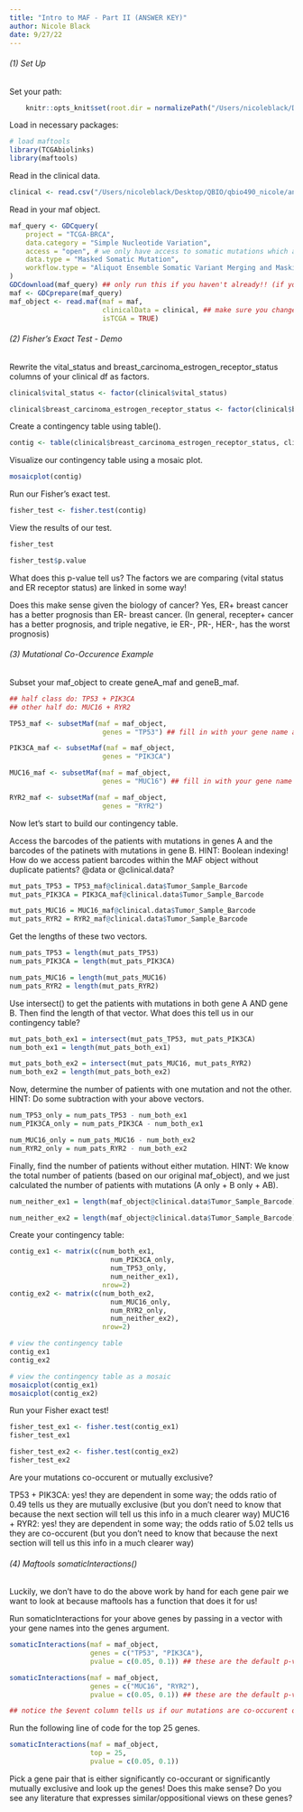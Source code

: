 ```yaml
---
title: "Intro to MAF - Part II (ANSWER KEY)"
author: Nicole Black
date: 9/27/22
---
```


###### (1) Set Up

Set your path:

```r
    knitr::opts_knit$set(root.dir = normalizePath("/Users/nicoleblack/Desktop/QBIO/qbio490_nicole/analysis_data/"))
```

Load in necessary packages:

```r
# load maftools
library(TCGAbiolinks)
library(maftools)
```

Read in the clinical data.

```r
clinical <- read.csv("/Users/nicoleblack/Desktop/QBIO/qbio490_nicole/analysis_data/brca_clinical_data.csv")
```

Read in your maf object.

```r
maf_query <- GDCquery(
    project = "TCGA-BRCA", 
    data.category = "Simple Nucleotide Variation", 
    access = "open", # we only have access to somatic mutations which are open access
    data.type = "Masked Somatic Mutation", 
    workflow.type = "Aliquot Ensemble Somatic Variant Merging and Masking"
)
GDCdownload(maf_query) ## only run this if you haven't already!! (if you know you've run it but are still getting an issue, check your working directory file path and the file path for where you saved GDCdata)
maf <- GDCprepare(maf_query)
maf_object <- read.maf(maf = maf, 
                       clinicalData = clinical, ## make sure you changed the name of "bcr_patient_barcode" to "Tumor_Sample_Barcode" (see exercise 1.2 of Intro_to_MAF.Rmd)
                       isTCGA = TRUE)
```

###### (2) Fisher's Exact Test - Demo

Rewrite the vital_status and breast_carcinoma_estrogen_receptor_status columns of your clinical df as factors.

```r
clinical$vital_status <- factor(clinical$vital_status)

clinical$breast_carcinoma_estrogen_receptor_status <- factor(clinical$breast_carcinoma_estrogen_receptor_status, levels = c("Positive", "Negative"))
```

Create a contingency table using table().

```r
contig <- table(clinical$breast_carcinoma_estrogen_receptor_status, clinical$vital_status)
```

Visualize our contingency table using a mosaic plot.

```r
mosaicplot(contig)
```

Run our Fisher's exact test.

```r
fisher_test <- fisher.test(contig)
```

View the results of our test.

```r
fisher_test

fisher_test$p.value
```

What does this p-value tell us? The factors we are comparing (vital status and ER receptor status) are linked in some way!

Does this make sense given the biology of cancer? Yes, ER+ breast cancer has a better prognosis than ER- breast cancer. (In general, recepter+ cancer has a better prognosis, and triple negative, ie ER-, PR-, HER-, has the worst prognosis)

###### (3) Mutational Co-Occurence Example

Subset your maf_object to create geneA_maf and geneB_maf.

```r
## half class do: TP53 + PIK3CA
## other half do: MUC16 + RYR2

TP53_maf <- subsetMaf(maf = maf_object,
                       genes = "TP53") ## fill in with your gene name as a string

PIK3CA_maf <- subsetMaf(maf = maf_object,
                       genes = "PIK3CA")

MUC16_maf <- subsetMaf(maf = maf_object,
                       genes = "MUC16") ## fill in with your gene name as a string

RYR2_maf <- subsetMaf(maf = maf_object,
                       genes = "RYR2")
```

Now let's start to build our contingency table.

Access the barcodes of the patients with mutations in genes A and the barcodes of the patinets with mutations in gene B. HINT: Boolean indexing! How do we access patient barcodes within the MAF object without duplicate patients? @data or @clinical.data?

```r
mut_pats_TP53 = TP53_maf@clinical.data$Tumor_Sample_Barcode
mut_pats_PIK3CA = PIK3CA_maf@clinical.data$Tumor_Sample_Barcode

mut_pats_MUC16 = MUC16_maf@clinical.data$Tumor_Sample_Barcode
mut_pats_RYR2 = RYR2_maf@clinical.data$Tumor_Sample_Barcode
```

Get the lengths of these two vectors.

```r
num_pats_TP53 = length(mut_pats_TP53)
num_pats_PIK3CA = length(mut_pats_PIK3CA)

num_pats_MUC16 = length(mut_pats_MUC16)
num_pats_RYR2 = length(mut_pats_RYR2)
```

Use intersect() to get the patients with mutations in both gene A AND gene B. Then find the length of that vector. What does this tell us in our contingency table?

```r
mut_pats_both_ex1 = intersect(mut_pats_TP53, mut_pats_PIK3CA)
num_both_ex1 = length(mut_pats_both_ex1)

mut_pats_both_ex2 = intersect(mut_pats_MUC16, mut_pats_RYR2)
num_both_ex2 = length(mut_pats_both_ex2)
```

Now, determine the number of patients with one mutation and not the other. HINT: Do some subtraction with your above vectors.

```r
num_TP53_only = num_pats_TP53 - num_both_ex1
num_PIK3CA_only = num_pats_PIK3CA - num_both_ex1

num_MUC16_only = num_pats_MUC16 - num_both_ex2
num_RYR2_only = num_pats_RYR2 - num_both_ex2
```

Finally, find the number of patients without either mutation. HINT: We know the total number of patients (based on our original maf_object), and we just calculated the number of patients with mutations (A only + B only + AB).

```r
num_neither_ex1 = length(maf_object@clinical.data$Tumor_Sample_Barcode) - num_TP53_only - num_PIK3CA_only - num_both_ex1

num_neither_ex2 = length(maf_object@clinical.data$Tumor_Sample_Barcode) - num_MUC16_only - num_RYR2_only - num_both_ex2
```

Create your contingency table:

```r
contig_ex1 <- matrix(c(num_both_ex1, 
                         num_PIK3CA_only,
                         num_TP53_only,
                         num_neither_ex1), 
                       nrow=2)
contig_ex2 <- matrix(c(num_both_ex2, 
                         num_MUC16_only,
                         num_RYR2_only,
                         num_neither_ex2), 
                       nrow=2)

# view the contingency table
contig_ex1
contig_ex2

# view the contingency table as a mosaic
mosaicplot(contig_ex1)
mosaicplot(contig_ex2)
```

Run your Fisher exact test!

```r
fisher_test_ex1 <- fisher.test(contig_ex1)
fisher_test_ex1

fisher_test_ex2 <- fisher.test(contig_ex2)
fisher_test_ex2
```

Are your mutations co-occurent or mutually exclusive?

TP53 + PIK3CA: yes! they are dependent in some way; the odds ratio of 0.49 tells us they are mutually exclusive (but you don't need to know that because the next section will tell us this info in a much clearer way)
MUC16 + RYR2: yes! they are dependent in some way; the odds ratio of 5.02 tells us they are co-occurent (but you don't need to know that because the next section will tell us this info in a much clearer way)

###### (4) Maftools somaticInteractions()

Luckily, we don't have to do the above work by hand for each gene pair we want to look at because maftools has a function that does it for us!

Run somaticInteractions for your above genes by passing in a vector with your gene names into the genes argument.

```r
somaticInteractions(maf = maf_object,
                    genes = c("TP53", "PIK3CA"),
                    pvalue = c(0.05, 0.1)) ## these are the default p-value significance levels

somaticInteractions(maf = maf_object,
                    genes = c("MUC16", "RYR2"),
                    pvalue = c(0.05, 0.1)) ## these are the default p-value significance levels

## notice the $event column tells us if our mutations are co-occurent or mutually exclusive!
```

Run the following line of code for the top 25 genes.

```r
somaticInteractions(maf = maf_object,
                    top = 25,
                    pvalue = c(0.05, 0.1))
```

Pick a gene pair that is either significantly co-occurant or significantly mutually exclusive and look up the genes! Does this make sense? Do you see any literature that expresses similar/oppositional views on these genes?

